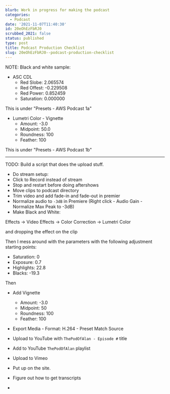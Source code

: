```yaml
---
blurb: Work in progress for making the podcast
categories:
  - Podcast
date: '2021-11-07T11:40:30'
id: 20eOhEzFbRJ0
scrubbed_2021: false
status: published
type: post
title: Podcast Production Checklist
slug: 20eOhEzFbRJ0--podcast-production-checklist
---
```


NOTE: Black and white sample:

- ASC CDL 
    - Red Slobe: 2.065574
    - Red Offest: -0.229508
    - Red Power: 0.852459
    - Saturation: 0.000000

This is under "Presets - AWS Podcast 1a"


- Lumetri Color - Vignette
    - Amount: -3.0
    - Midpoint: 50.0
    - Roundness: 100
    - Feather: 100

This is under "Presets - AWS Podcast 1b"


---


TODO: Build a script that does the upload stuff.


- Do stream setup:
- Click to Record instead of stream
- Stop and restart before doing aftershows
- Move clips to podcast directory
- Trim video and add fade-in and fade-out in premier
- Normalize audio to `-3dB` in Premiere (Right click - Audio Gain - Normalize Max Peak to -3dB)
- Make Black and White:

Effects -> Video Effects -> Color Correction -> Lumetri Color

and dropping the effect on the clip

Then I mess around with the parameters with the following adjustment starting points:

- Saturation: 0
- Exposure: 0.7
- Highlights: 22.8
- Blacks: -19.3

Then 

- Add Vignette 
    - Amount: -3.0
    - Midpoint: 50
    - Roundness: 100
    - Feather: 100

- Export Media - Format: H.264 - Preset Match Source
- Upload to YouTube with `ThePodOfAlan - Episode #` title
- Add to YouTube `ThePodOfAlan` playlist
- Upload to Vimeo
- Put up on the site. 
- Figure out how to get transcripts
-
